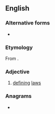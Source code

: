 ==English==

===Alternative forms===
* {{l|en|nomothetical}}

===Etymology===
From {{etyl|grc|en}} {{m|grc|νομοθετικός}}.

===Adjective===
{{en-adj}}
# {{lb|en|rare}} [[define|defining]] [[law]]s

===Anagrams===
* {{anagrams|en|monothetic}}